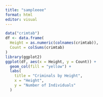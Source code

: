 ```yaml
---
title: "sampleeee"
format: html
editor: visual
---
```


```r
data("crimtab")
df <- data.frame(
  Height = as.numeric(colnames(crimtab)),
  Count = colSums(crimtab)
)
library(ggplot2)
ggplot(df, aes(x = Height, y = Count)) +
  geom_col(fill = "yellow") +
  labs(
    title = "Criminals by Height",
    x = "Height",
    y = "Number of Individuals"
  )

```
